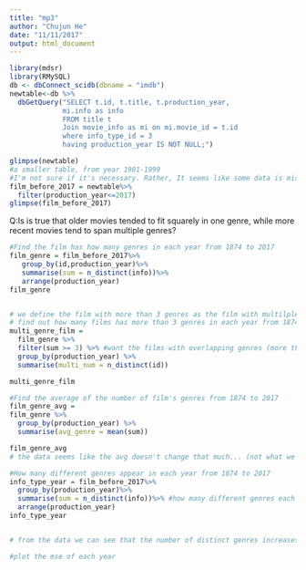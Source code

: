```yaml
---
title: "mp3"
author: "Chujun He"
date: "11/11/2017"
output: html_document
---
```


```r
library(mdsr)
library(RMySQL)
db <- dbConnect_scidb(dbname = "imdb")
newtable<-db %>%
  dbGetQuery("SELECT t.id, t.title, t.production_year,
             mi.info as info
             FROM title t
             Join movie_info as mi on mi.movie_id = t.id
             where info_type_id = 3
             having production_year IS NOT NULL;")
```

```r
glimpse(newtable)
#a smaller table, from year 1901-1999 
#I'm not sure if it's necessary. Rather, It seems like some data is missing from 2018 to 2115 maybe we should filter out this year's data
film_before_2017 = newtable%>%
  filter(production_year<=2017)
glimpse(film_before_2017)
```

Q:Is is true that older movies tended to fit squarely in one genre, while more recent movies tend to span multiple genres?

```r
#Find the film has how many genres in each year from 1874 to 2017
film_genre = film_before_2017%>%
   group_by(id,production_year)%>%
   summarise(sum = n_distinct(info))%>%
   arrange(production_year)
film_genre



```

```r
# we define the film with more than 3 genres as the film with multilple genres and 
# find out how many films has more than 3 genres in each year from 1874 to 2017
multi_genre_film = 
  film_genre %>% 
  filter(sum >= 3) %>% #want the films with overlapping genres (more than 3)
  group_by(production_year) %>% 
  summarise(multi_num = n_distinct(id))

multi_genre_film
```



```r
#Find the average of the number of film's genres from 1874 to 2017
film_genre_avg = 
film_genre %>%
  group_by(production_year) %>% 
  summarise(avg_genre = mean(sum))

film_genre_avg
# the data seems like the avg doesn't change that much... (not what we expect...)

```


```r
#How many different genres appear in each year from 1874 to 2017 
info_type_year = film_before_2017%>%
  group_by(production_year)%>%
  summarise(sum = n_distinct(info))%>% #how many different genres each year
  arrange(production_year)
info_type_year


# from the data we can see that the number of distinct genres increases by years
```

```r
#plot the mse of each year
```
